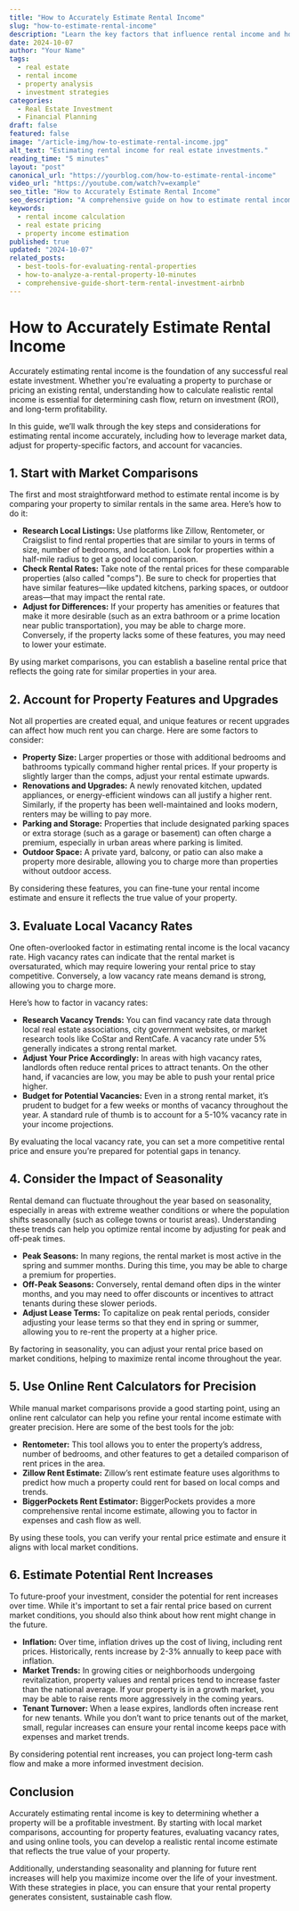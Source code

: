 ```yaml
---
title: "How to Accurately Estimate Rental Income"
slug: "how-to-estimate-rental-income"
description: "Learn the key factors that influence rental income and how to make accurate estimates when analyzing properties. This guide covers market comparisons, vacancy rates, and rental pricing strategies."
date: 2024-10-07
author: "Your Name"
tags:
  - real estate
  - rental income
  - property analysis
  - investment strategies
categories:
  - Real Estate Investment
  - Financial Planning
draft: false
featured: false
image: "/article-img/how-to-estimate-rental-income.jpg"
alt_text: "Estimating rental income for real estate investments."
reading_time: "5 minutes"
layout: "post"
canonical_url: "https://yourblog.com/how-to-estimate-rental-income"
video_url: "https://youtube.com/watch?v=example"
seo_title: "How to Accurately Estimate Rental Income"
seo_description: "A comprehensive guide on how to estimate rental income for real estate properties, including factors like local market comparisons, vacancy rates, and pricing strategies."
keywords:
  - rental income calculation
  - real estate pricing
  - property income estimation
published: true
updated: "2024-10-07"
related_posts:
  - best-tools-for-evaluating-rental-properties
  - how-to-analyze-a-rental-property-10-minutes
  - comprehensive-guide-short-term-rental-investment-airbnb
---
```


# How to Accurately Estimate Rental Income

Accurately estimating rental income is the foundation of any successful real estate investment. Whether you're evaluating a property to purchase or pricing an existing rental, understanding how to calculate realistic rental income is essential for determining cash flow, return on investment (ROI), and long-term profitability.

In this guide, we’ll walk through the key steps and considerations for estimating rental income accurately, including how to leverage market data, adjust for property-specific factors, and account for vacancies.

## 1. Start with Market Comparisons

The first and most straightforward method to estimate rental income is by comparing your property to similar rentals in the same area. Here’s how to do it:

- **Research Local Listings:** Use platforms like Zillow, Rentometer, or Craigslist to find rental properties that are similar to yours in terms of size, number of bedrooms, and location. Look for properties within a half-mile radius to get a good local comparison.
- **Check Rental Rates:** Take note of the rental prices for these comparable properties (also called "comps"). Be sure to check for properties that have similar features—like updated kitchens, parking spaces, or outdoor areas—that may impact the rental rate.
- **Adjust for Differences:** If your property has amenities or features that make it more desirable (such as an extra bathroom or a prime location near public transportation), you may be able to charge more. Conversely, if the property lacks some of these features, you may need to lower your estimate.

By using market comparisons, you can establish a baseline rental price that reflects the going rate for similar properties in your area.

## 2. Account for Property Features and Upgrades

Not all properties are created equal, and unique features or recent upgrades can affect how much rent you can charge. Here are some factors to consider:

- **Property Size:** Larger properties or those with additional bedrooms and bathrooms typically command higher rental prices. If your property is slightly larger than the comps, adjust your rental estimate upwards.
- **Renovations and Upgrades:** A newly renovated kitchen, updated appliances, or energy-efficient windows can all justify a higher rent. Similarly, if the property has been well-maintained and looks modern, renters may be willing to pay more.
- **Parking and Storage:** Properties that include designated parking spaces or extra storage (such as a garage or basement) can often charge a premium, especially in urban areas where parking is limited.
- **Outdoor Space:** A private yard, balcony, or patio can also make a property more desirable, allowing you to charge more than properties without outdoor access.

By considering these features, you can fine-tune your rental income estimate and ensure it reflects the true value of your property.

## 3. Evaluate Local Vacancy Rates

One often-overlooked factor in estimating rental income is the local vacancy rate. High vacancy rates can indicate that the rental market is oversaturated, which may require lowering your rental price to stay competitive. Conversely, a low vacancy rate means demand is strong, allowing you to charge more.

Here’s how to factor in vacancy rates:

- **Research Vacancy Trends:** You can find vacancy rate data through local real estate associations, city government websites, or market research tools like CoStar and RentCafe. A vacancy rate under 5% generally indicates a strong rental market.
- **Adjust Your Price Accordingly:** In areas with high vacancy rates, landlords often reduce rental prices to attract tenants. On the other hand, if vacancies are low, you may be able to push your rental price higher.
- **Budget for Potential Vacancies:** Even in a strong rental market, it’s prudent to budget for a few weeks or months of vacancy throughout the year. A standard rule of thumb is to account for a 5-10% vacancy rate in your income projections.

By evaluating the local vacancy rate, you can set a more competitive rental price and ensure you’re prepared for potential gaps in tenancy.

## 4. Consider the Impact of Seasonality

Rental demand can fluctuate throughout the year based on seasonality, especially in areas with extreme weather conditions or where the population shifts seasonally (such as college towns or tourist areas). Understanding these trends can help you optimize rental income by adjusting for peak and off-peak times.

- **Peak Seasons:** In many regions, the rental market is most active in the spring and summer months. During this time, you may be able to charge a premium for properties.
- **Off-Peak Seasons:** Conversely, rental demand often dips in the winter months, and you may need to offer discounts or incentives to attract tenants during these slower periods.
- **Adjust Lease Terms:** To capitalize on peak rental periods, consider adjusting your lease terms so that they end in spring or summer, allowing you to re-rent the property at a higher price.

By factoring in seasonality, you can adjust your rental price based on market conditions, helping to maximize rental income throughout the year.

## 5. Use Online Rent Calculators for Precision

While manual market comparisons provide a good starting point, using an online rent calculator can help you refine your rental income estimate with greater precision. Here are some of the best tools for the job:

- **Rentometer:** This tool allows you to enter the property’s address, number of bedrooms, and other features to get a detailed comparison of rent prices in the area.
- **Zillow Rent Estimate:** Zillow’s rent estimate feature uses algorithms to predict how much a property could rent for based on local comps and trends.
- **BiggerPockets Rent Estimator:** BiggerPockets provides a more comprehensive rental income estimate, allowing you to factor in expenses and cash flow as well.

By using these tools, you can verify your rental price estimate and ensure it aligns with local market conditions.

## 6. Estimate Potential Rent Increases

To future-proof your investment, consider the potential for rent increases over time. While it's important to set a fair rental price based on current market conditions, you should also think about how rent might change in the future.

- **Inflation:** Over time, inflation drives up the cost of living, including rent prices. Historically, rents increase by 2-3% annually to keep pace with inflation.
- **Market Trends:** In growing cities or neighborhoods undergoing revitalization, property values and rental prices tend to increase faster than the national average. If your property is in a growth market, you may be able to raise rents more aggressively in the coming years.
- **Tenant Turnover:** When a lease expires, landlords often increase rent for new tenants. While you don’t want to price tenants out of the market, small, regular increases can ensure your rental income keeps pace with expenses and market trends.

By considering potential rent increases, you can project long-term cash flow and make a more informed investment decision.

## Conclusion

Accurately estimating rental income is key to determining whether a property will be a profitable investment. By starting with local market comparisons, accounting for property features, evaluating vacancy rates, and using online tools, you can develop a realistic rental income estimate that reflects the true value of your property.

Additionally, understanding seasonality and planning for future rent increases will help you maximize income over the life of your investment. With these strategies in place, you can ensure that your rental property generates consistent, sustainable cash flow.
